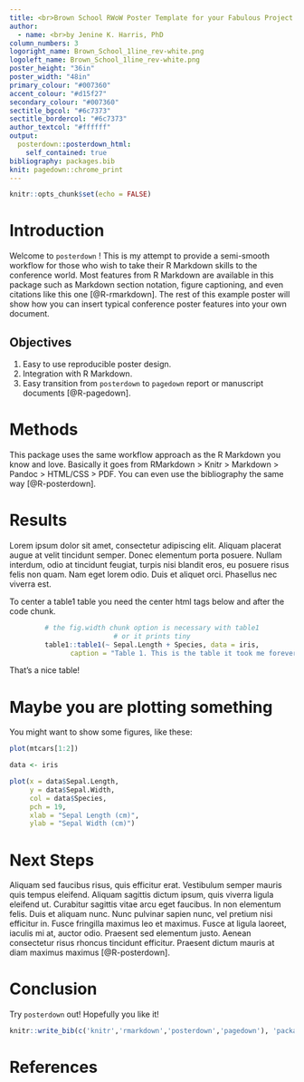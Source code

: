 ```yaml
---
title: <br>Brown School RWoW Poster Template for your Fabulous Project
author:
  - name: <br>by Jenine K. Harris, PhD
column_numbers: 3
logoright_name: Brown_School_1line_rev-white.png
logoleft_name: Brown_School_1line_rev-white.png
poster_height: "36in"
poster_width: "48in"
primary_colour: "#007360"
accent_colour: "#d15f27"
secondary_colour: "#007360"
sectitle_bgcol: "#6c7373"
sectitle_bordercol: "#6c7373"
author_textcol: "#ffffff"
output: 
  posterdown::posterdown_html:
    self_contained: true
bibliography: packages.bib
knit: pagedown::chrome_print
---
```


<style type="text/css">

table.Rtable1 {
   font-family: "Palatino";
   font-size: 45px;
}
</style>

```r
knitr::opts_chunk$set(echo = FALSE)
```

# Introduction

Welcome to `posterdown` ! This is my attempt to provide a semi-smooth workflow for those who wish to take their R Markdown skills to the conference world. Most features from R Markdown are available in this package such as Markdown section notation, figure captioning, and even citations like this one [@R-rmarkdown]. The rest of this example poster will show how you can insert typical conference poster features into your own document. 

## Objectives

1. Easy to use reproducible poster design. 
2. Integration with R Markdown.
3. Easy transition from `posterdown` to `pagedown` report or manuscript documents [@R-pagedown].

# Methods

This package uses the same workflow approach as the R Markdown you know and love. Basically it goes from RMarkdown > Knitr > Markdown > Pandoc > HTML/CSS > PDF. You can even use the bibliography the same way [@R-posterdown].

# Results

Lorem ipsum dolor sit amet, consectetur adipiscing elit. Aliquam placerat augue at velit tincidunt semper. Donec elementum porta posuere. Nullam interdum, odio at tincidunt feugiat, turpis nisi blandit eros, eu posuere risus felis non quam. Nam eget lorem odio. Duis et aliquet orci. Phasellus nec viverra est.

To center a table1 table you need the center html tags below and after the code chunk.

<center>
```r
# the fig.width chunk option is necessary with table1
# or it prints tiny
table1::table1(~ Sepal.Length + Species, data = iris,
               caption = "Table 1. This is the table it took me forever to make the text big enough for a poster.")
```
</center>

That's a nice table!


# Maybe you are plotting something

You might want to show some figures, like these:

```r
plot(mtcars[1:2])
```

```r
data <- iris

plot(x = data$Sepal.Length, 
     y = data$Sepal.Width, 
     col = data$Species,
     pch = 19, 
     xlab = "Sepal Length (cm)",
     ylab = "Sepal Width (cm)")

```

# Next Steps

Aliquam sed faucibus risus, quis efficitur erat. Vestibulum semper mauris quis tempus eleifend. Aliquam sagittis dictum ipsum, quis viverra ligula eleifend ut. Curabitur sagittis vitae arcu eget faucibus. In non elementum felis. Duis et aliquam nunc. Nunc pulvinar sapien nunc, vel pretium nisi efficitur in. Fusce fringilla maximus leo et maximus. Fusce at ligula laoreet, iaculis mi at, auctor odio. Praesent sed elementum justo. Aenean consectetur risus rhoncus tincidunt efficitur. Praesent dictum mauris at diam maximus maximus [@R-posterdown].

# Conclusion

Try `posterdown` out! Hopefully you like it!

```r
knitr::write_bib(c('knitr','rmarkdown','posterdown','pagedown'), 'packages.bib')
```

# References
